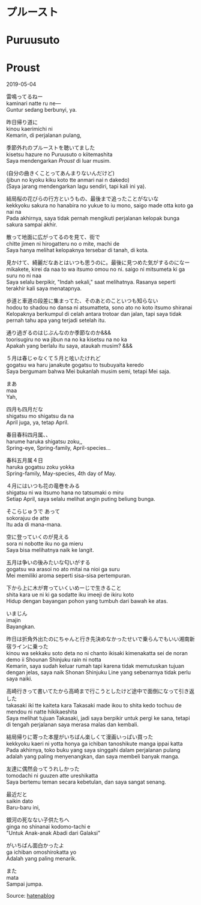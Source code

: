 # プルースト  
# Puruusuto  
# Proust  

2019-05-04

雷鳴ってるねー  
kaminari natte ru ne—  
Guntur sedang berbunyi, ya.  

昨日帰り道に  
kinou kaerimichi ni  
Kemarin, di perjalanan pulang,  

季節外れのプルーストを聴いてました  
kisetsu hazure no Puruusuto o kiitemashita  
Saya mendengarkan *Proust* di luar musim.  

(自分の曲きくことってあんまりないんだけど)  
(jibun no kyoku kiku koto tte anmari nai n dakedo)  
(Saya jarang mendengarkan lagu sendiri, tapi kali ini ya).  

結局桜の花びらの行方というもの、最後まで追ったことがないな  
kekkyoku sakura no hanabira no yukue to iu mono, saigo made otta koto ga nai na  
Pada akhirnya, saya tidak pernah mengikuti perjalanan kelopak bunga sakura sampai akhir.  

散って地面に広がってるのを見て、街で  
chitte jimen ni hirogatteru no o mite, machi de  
Saya hanya melihat kelopaknya tersebar di tanah, di kota.  

見かけて、綺麗だなあとはいつも思うのに。最後に見つめた気がするのになー  
mikakete, kirei da naa to wa itsumo omou no ni. saigo ni mitsumeta ki ga suru no ni naa  
Saya selalu berpikir, "Indah sekali," saat melihatnya. Rasanya seperti terakhir kali saya menatapnya.  

歩道と車道の段差に集まってた、そのあとのこといつも知らない  
hodou to shadou no dansa ni atsumatteta, sono ato no koto itsumo shiranai  
Kelopaknya berkumpul di celah antara trotoar dan jalan, tapi saya tidak pernah tahu apa yang terjadi setelah itu.  

通り過ぎるのはじぶんなのか季節なのか&&&  
toorisugiru no wa jibun na no ka kisetsu na no ka  
Apakah yang berlalu itu saya, ataukah musim? &&&  

５月は春じゃなくて５月と呟いたけれど  
gogatsu wa haru janakute gogatsu to tsubuyaita keredo  
Saya bergumam bahwa Mei bukanlah musim semi, tetapi Mei saja.  

まあ  
maa  
Yah,  

四月も四月だな  
shigatsu mo shigatsu da na  
April juga, ya, tetap April.  

春目春科四月属、、  
harume haruka shigatsu zoku,,  
Spring-eye, Spring-family, April-species...  

春科五月属４日  
haruka gogatsu zoku yokka  
Spring-family, May-species, 4th day of May.  

４月にはいつも花の竜巻をみる  
shigatsu ni wa itsumo hana no tatsumaki o miru  
Setiap April, saya selalu melihat angin puting beliung bunga.  

そこらじゅうで あって  
sokorajuu de atte  
Itu ada di mana-mana.  

空に登っていくのが見える  
sora ni nobotte iku no ga mieru  
Saya bisa melihatnya naik ke langit.  

五月は争いの後みたいな匂いがする  
gogatsu wa arasoi no ato mitai na nioi ga suru  
Mei memiliki aroma seperti sisa-sisa pertempuran.  

下から上に木が育っていくいめーじで生きること  
shita kara ue ni ki ga sodatte iku imeeji de ikiru koto  
Hidup dengan bayangan pohon yang tumbuh dari bawah ke atas.  

いまじん  
imajin  
Bayangkan.  

昨日は折角外出たのにちゃんと行き先決めなかったせいで乗らんでもいい湘南新宿ラインに乗った  
kinou wa sekkaku soto deta no ni chanto ikisaki kimenakatta sei de noran demo ii Shounan Shinjuku rain ni notta  
Kemarin, saya sudah keluar rumah tapi karena tidak memutuskan tujuan dengan jelas, saya naik Shonan Shinjuku Line yang sebenarnya tidak perlu saya naiki.  

高崎行きって書いてたから高崎まで行こうとしたけど途中で面倒になって引き返した  
takasaki iki tte kaiteta kara Takasaki made ikou to shita kedo tochuu de mendou ni natte hikikaeshita  
Saya melihat tujuan Takasaki, jadi saya berpikir untuk pergi ke sana, tetapi di tengah perjalanan saya merasa malas dan kembali.  

結局帰りに寄った本屋がいちばん楽しくて漫画いっぱい買った  
kekkyoku kaeri ni yotta honya ga ichiban tanoshikute manga ippai katta  
Pada akhirnya, toko buku yang saya singgahi dalam perjalanan pulang adalah yang paling menyenangkan, dan saya membeli banyak manga.  

友達に偶然会ってうれしかった  
tomodachi ni guuzen atte ureshikatta  
Saya bertemu teman secara kebetulan, dan saya sangat senang.  

最近だと  
saikin dato  
Baru-baru ini,  

銀河の死なない子供たちへ  
ginga no shinanai kodomo-tachi e  
"Untuk Anak-anak Abadi dari Galaksi"  

がいちばん面白かったよ  
ga ichiban omoshirokatta yo  
Adalah yang paling menarik.  

また  
mata  
Sampai jumpa.  

Source: [hatenablog](https://popoposyr.hatenablog.com/entry/2019/05/04/153904)